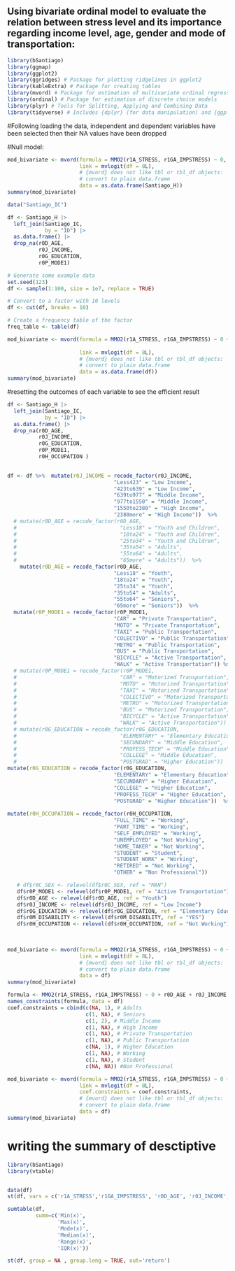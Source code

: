 

## Using bivariate ordinal model to evaluate the relation between stress level and its importance regarding income level, age, gender and mode of transportation:

```r
library(bSantiago)
library(ggmap)
library(ggplot2)
library(ggridges) # Package for plotting ridgelines in ggplot2
library(kableExtra) # Package for creating tables
library(mvord) # Package for estimation of multivariate ordinal regression models
library(ordinal) # Package for estimation of discrete choice models
library(plyr) # Tools for Splitting, Applying and Combining Data
library(tidyverse) # Includes {dplyr} (for data manipulation) and {ggplot2} (for plotting)
```

#Following loading the data, independent and dependent variables have been selected then their NA values have been dropped
<!--
```r
SantiagoSurvey <- read_excel("SantiagoSurvey2016.xlsx")

SantiagoSelect <- dplyr::select ( SantiagoSurvey,r1A_ESTRES,r1GA_ESTRES,r0D_EDAD,r0C_GENERO,r0J_INGRESO,r0P_MODO1,r8E_TIEMPO)
SanDrop <- drop_na(SantiagoSelect)

```

```r

# SanDrop$r0C_GENERO <- relevel(SanDrop$r0C_GENERO, ref = "r0C_GENERO")
SanDrop$FEMALE <- ifelse (SanDrop$r0C_GENERO == "Famale", 1, 0)
SanDrop$MALE <- ifelse (SanDrop$r0C_GENERO == "Male", 1, 0)


#SanDrop$r0D_EDAD <-factor("Less18", levels = c("Less18", "18to24", "25to34", "35to54", "55to64", "65more"), ordered = TRUE)
# SanDrop$r0D_EDAD <- relevel(SanDrop$r0D_EDAD, ref = "")
SanDrop$Less18 <- ifelse (SanDrop$r0D_EDAD == "Less18", 1, 0)
SanDrop$From18to24 <- ifelse (SanDrop$r0D_EDAD == "18to24", 1, 0)
SanDrop$From25to34 <- ifelse (SanDrop$r0D_EDAD == "25to34", 1, 0)
SanDrop$From35to54 <- ifelse (SanDrop$r0D_EDAD == "35to54", 1, 0)
SanDrop$From55to64 <- ifelse (SanDrop$r0D_EDAD == "55to64", 1, 0)
SanDrop$more65 <- ifelse (SanDrop$r0D_EDAD == "65more", 1, 0)

# SanDrop$r0J_INGRESO <-factor("Less423", levels = c("Less423", "423to639", "639to977", "977to1550", "1550to2380", "2380more"), ordered = TRUE)
# SanDrop$r0J_INGRESO <- relevel(SanDrop$r0J_INGRESO, ref = "Less423")
SanDrop$Less423 <- ifelse (SanDrop$r0J_INGRESO == "Less423", 1, 0)
SanDrop$From423to639 <- ifelse (SanDrop$r0J_INGRESO == "423to639", 1, 0)
SanDrop$From639to977 <- ifelse (SanDrop$r0J_INGRESO == "639to977", 1, 0)
SanDrop$From977to1550 <- ifelse (SanDrop$r0J_INGRESO == "977to1550", 1, 0)
SanDrop$From1550to2380 <- ifelse (SanDrop$r0J_INGRESO == "1550to2380", 1, 0)
SanDrop$From2380more <- ifelse (SanDrop$r0J_INGRESO == "2380more", 1, 0)

# SanDrop$r8E_TIEMPO <-factor("0-20 min", levels = c("0-20 min", "20-40 min", "40-60 min", "1h and more"), ordered = TRUE)
# SanDrop$r8E_TIEMPO <- relevel(SanDrop$r8E_TIEMPO, ref = "0-20 min")
SanDrop$Between0to20 <- ifelse (SanDrop$r8E_TIEMPO == "0-20 min", 1, 0)
SanDrop$Between20to40 <- ifelse (SanDrop$r8E_TIEMPO == "20-40 min", 1, 0)
SanDrop$Between40to60  <- ifelse (SanDrop$r8E_TIEMPO == "40-60 min", 1, 0)
SanDrop$More1h <- ifelse (SanDrop$r8E_TIEMPO == "1h and more", 1, 0)
```

```r
mod_bivariate <- mvord(formula = MMO2(r1A_ESTRES, r1GA_ESTRES) ~ 0 + r0D_EDAD + r0C_GENERO +
                         r0J_INGRESO + r8E_TIEMPO + 
                         r0P_MODO1, 
                       link = mvlogit(df = 8L),
                       # {mvord} does not like tbl or tbl_df objects:
                       # convert to plain data.frame
                       data = SanDrop |> mutate(r1A_ESTRES = factor(r1A_ESTRES, ordered = TRUE),
                                                r1GA_ESTRES = factor(r1GA_ESTRES, ordered = TRUE)))
summary(mod_bivariate)
```



```r
library(bSantiago)
data("Santiago_H")
```
-->

#Null model:

```r
mod_bivariate <- mvord(formula = MMO2(r1A_STRESS, r1GA_IMPSTRESS) ~ 0, 
                       link = mvlogit(df = 8L),
                       # {mvord} does not like tbl or tbl_df objects:
                       # convert to plain data.frame
                       data = as.data.frame(Santiago_H))
summary(mod_bivariate)
```



```r
data("Santiago_IC")

df <- Santiago_H |>
  left_join(Santiago_IC,
            by = "ID") |>
  as.data.frame() |>
  drop_na(r0D_AGE,
          r0J_INCOME,
          r0G_EDUCATION,
          r0P_MODE1) 
```

```r
# Generate some example data
set.seed(123)
df <- sample(1:100, size = 1e7, replace = TRUE)

# Convert to a factor with 10 levels
df <- cut(df, breaks = 10)

# Create a frequency table of the factor
freq_table <- table(df)

```


```r
mod_bivariate <- mvord(formula = MMO2(r1A_STRESS, r1GA_IMPSTRESS) ~ 0 + r0D_AGE + r0J_INCOME + r0P_MODE1 + r0G_EDUCATION,  
                    
                       link = mvlogit(df = 8L),
                       # {mvord} does not like tbl or tbl_df objects:
                       # convert to plain data.frame
                       data = as.data.frame(df))
summary(mod_bivariate)
```

#resetting the outcomes of each variable to see the efficient result
```r

df <- Santiago_H |>
  left_join(Santiago_IC,
            by = "ID") |>
  as.data.frame() |>
  drop_na(r0D_AGE,
          r0J_INCOME,
          r0G_EDUCATION,
          r0P_MODE1,
          r0H_OCCUPATION ) 
  

df <- df %>%  mutate(r0J_INCOME = recode_factor(r0J_INCOME,
                                  "Less423" = "Low Income",
                                  "423to639" = "Low Income",
                                  "639to977" = "Middle Income",
                                  "977to1550" = "Middle Income",
                                  "1550to2380" = "High Income",
                                  "2380more" = "High Income"))  %>%
  # mutate(r0D_AGE = recode_factor(r0D_AGE,
  #                                 "Less18" = "Youth and Children",
  #                                 "18to24" = "Youth and Children",
  #                                 "25to34" = "Youth and Children",
  #                                 "35to54" = "Adults",
  #                                 "55to64" = "Adults",
  #                                 "65more" = "Adults"))  %>%
    mutate(r0D_AGE = recode_factor(r0D_AGE,
                                  "Less18" = "Youth",
                                  "18to24" = "Youth",
                                  "25to34" = "Youth",
                                  "35to54" = "Adults",
                                  "55to64" = "Seniors",
                                  "65more" = "Seniors"))  %>%
  mutate(r0P_MODE1 = recode_factor(r0P_MODE1,
                                  "CAR" = "Private Transportation",
                                  "MOTO" = "Private Transportation",
                                  "TAXI" = "Public Transportation",
                                  "COLECTIVO" = "Public Transportation",
                                  "METRO" = "Public Transportation",
                                  "BUS" = "Public Transportation",
                                  "BICYCLE" = "Active Transportation",
                                  "WALK" = "Active Transportation")) %>%
  # mutate(r0P_MODE1 = recode_factor(r0P_MODE1,
  #                                 "CAR" = "Motorized Transportation",
  #                                 "MOTO" = "Motorized Transportation",
  #                                 "TAXI" = "Motorized Transportation",
  #                                 "COLECTIVO" = "Motorized Transportation",
  #                                 "METRO" = "Motorized Transportation",
  #                                 "BUS" = "Motorized Transportation",
  #                                 "BICYCLE" = "Active Transportation",
  #                                 "WALK" = "Active Transportation")) %>%
  # mutate(r0G_EDUCATION = recode_factor(r0G_EDUCATION,
  #                                 "ELEMENTARY" = "Elementary Education",
  #                                 "SECUNDARY" = "Middle Education",
  #                                 "PROFESS_TECH" = "Middle Education",
  #                                 "COLLEGE" = "Middle Education",
  #                                 "POSTGRAD" = "Higher Education"))
mutate(r0G_EDUCATION = recode_factor(r0G_EDUCATION,
                                  "ELEMENTARY" = "Elementary Education",
                                  "SECUNDARY" = "Higher Education",
                                  "COLLEGE" = "Higher Education",
                                  "PROFESS_TECH" = "Higher Education",
                                  "POSTGRAD" = "Higher Education"))  %>%
  
mutate(r0H_OCCUPATION = recode_factor(r0H_OCCUPATION,
                                  "FULL_TIME" = "Working",
                                  "PART_TIME" = "Working",
                                  "SELF_EMPLOYED" = "Working",
                                  "UNEMPLOYED" = "Not Working",
                                  "HOME_TAKER" = "Not Working",
                                  "STUDENT" = "Student",
                                  "STUDENT_WORK" = "Working",
                                  "RETIRED" = "Not Working",
                                  "OTHER" = "Non Professional"))

   # df$r0C_SEX <- relevel(df$r0C_SEX, ref = "MAN")
   df$r0P_MODE1 <- relevel(df$r0P_MODE1, ref = "Active Transportation")
   df$r0D_AGE <- relevel(df$r0D_AGE, ref = "Youth")
   df$r0J_INCOME <- relevel(df$r0J_INCOME, ref = "Low Income")
   df$r0G_EDUCATION <- relevel(df$r0G_EDUCATION, ref = "Elementary Education")
   df$r0M_DISABILITY <- relevel(df$r0M_DISABILITY, ref = "YES")
   df$r0H_OCCUPATION <- relevel(df$r0H_OCCUPATION, ref = "Not Working")
  
 
```

```r
mod_bivariate <- mvord(formula = MMO2(r1A_STRESS, r1GA_IMPSTRESS) ~ 0 + r0D_AGE + r0J_INCOME + r0P_MODE1 + r0G_EDUCATION + r0H_OCCUPATION  ,
                       link = mvlogit(df = 8L),
                       # {mvord} does not like tbl or tbl_df objects:
                       # convert to plain data.frame
                       data = df)
summary(mod_bivariate)

```

```r
formula <- MMO2(r1A_STRESS, r1GA_IMPSTRESS) ~ 0 + r0D_AGE + r0J_INCOME + r0P_MODE1 + r0G_EDUCATION + r0H_OCCUPATION  
names_constraints(formula, data = df)
coef.constraints = cbind(c(NA, 1), # Adults
                         c(1, NA), # Seniors
                         c(1, 2), # Middle Income
                         c(1, NA), # High Income
                         c(1, NA), # Private Transportation
                         c(1, NA), # Public Transportation
                         c(NA, 1), # Higher Education
                         c(1, NA), # Working
                         c(1, NA), # Student
                         c(NA, NA)) #Non Professional

mod_bivariate <- mvord(formula = MMO2(r1A_STRESS, r1GA_IMPSTRESS) ~ 0 + r0D_AGE + r0J_INCOME + r0P_MODE1 + r0G_EDUCATION + r0H_OCCUPATION  ,
                       link = mvlogit(df = 8L),
                       coef.constraints = coef.constraints,
                       # {mvord} does not like tbl or tbl_df objects:
                       # convert to plain data.frame
                       data = df)
summary(mod_bivariate)


```

# writing the summary of desctiptive 

```r
library(bSantiago)
library(vtable)


data(df)
st(df, vars = c('r1A_STRESS','r1GA_IMPSTRESS', 'r0D_AGE', 'r0J_INCOME', 'r0P_MODE1', 'r0G_EDUCATION', 'r0H_OCCUPATION'))

sumtable(df,
         summ=c('Min(x)',
                'Max(x)',
                'Mode(x)',
                'Median(x)',
                'Range(x)',
                'IQR(x)'))

st(df, group = NA , group.long = TRUE, out='return')

```
